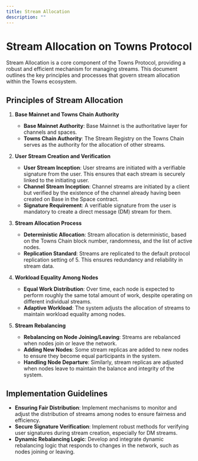 ```yaml
---
title: Stream Allocation
description: ""
---
```


# Stream Allocation on Towns Protocol

Stream Allocation is a core component of the Towns Protocol, providing a robust and efficient mechanism for managing streams. This document outlines the key principles and processes that govern stream allocation within the Towns ecosystem.

## Principles of Stream Allocation

1. **Base Mainnet and Towns Chain Authority**

   - **Base Mainnet Authority**: Base Mainnet is the authoritative layer for channels and spaces.
   - **Towns Chain Authority**: The Stream Registry on the Towns Chain serves as the authority for the allocation of other streams.

2. **User Stream Creation and Verification**

   - **User Stream Inception**: User streams are initiated with a verifiable signature from the user. This ensures that each stream is securely linked to the initiating user.
   - **Channel Stream Inception**: Channel streams are initiated by a client but verified by the existence of the channel already having been created on Base in the Space contract.
   - **Signature Requirement**: A verifiable signature from the user is mandatory to create a direct message (DM) stream for them.

3. **Stream Allocation Process**

   - **Deterministic Allocation**: Stream allocation is deterministic, based on the Towns Chain block number, randomness, and the list of active nodes.
   - **Replication Standard**: Streams are replicated to the default protocol replication setting of 5. This ensures redundancy and reliability in stream data.

4. **Workload Equality Among Nodes**

   - **Equal Work Distribution**: Over time, each node is expected to perform roughly the same total amount of work, despite operating on different individual streams.
   - **Adaptive Workload**: The system adjusts the allocation of streams to maintain workload equality among nodes.

5. **Stream Rebalancing**
   - **Rebalancing on Node Joining/Leaving**: Streams are rebalanced when nodes join or leave the network.
   - **Adding New Nodes**: Some stream replicas are added to new nodes to ensure they become equal participants in the system.
   - **Handling Node Departure**: Similarly, stream replicas are adjusted when nodes leave to maintain the balance and integrity of the system.

## Implementation Guidelines

- **Ensuring Fair Distribution**: Implement mechanisms to monitor and adjust the distribution of streams among nodes to ensure fairness and efficiency.
- **Secure Signature Verification**: Implement robust methods for verifying user signatures during stream creation, especially for DM streams.
- **Dynamic Rebalancing Logic**: Develop and integrate dynamic rebalancing logic that responds to changes in the network, such as nodes joining or leaving.

